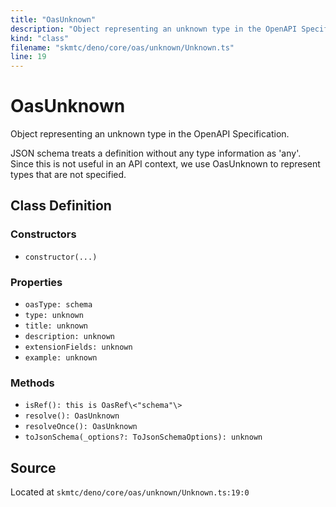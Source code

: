 ```yaml
---
title: "OasUnknown"
description: "Object representing an unknown type in the OpenAPI Specification."
kind: "class"
filename: "skmtc/deno/core/oas/unknown/Unknown.ts"
line: 19
---
```


# OasUnknown

Object representing an unknown type in the OpenAPI Specification.

JSON schema treats a definition without any type information as 'any'.
Since this is not useful in an API context, we use OasUnknown to
represent types that are not specified.

## Class Definition

### Constructors

- `constructor(...)`

### Properties

- `oasType: schema`
- `type: unknown`
- `title: unknown`
- `description: unknown`
- `extensionFields: unknown`
- `example: unknown`

### Methods

- `isRef(): this is OasRef\<"schema"\>`
- `resolve(): OasUnknown`
- `resolveOnce(): OasUnknown`
- `toJsonSchema(_options?: ToJsonSchemaOptions): unknown`

## Source

Located at `skmtc/deno/core/oas/unknown/Unknown.ts:19:0`
